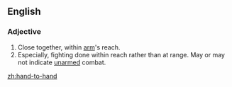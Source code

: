 ==English==

===Adjective===
{{en-adj|-}}

# Close together, within [[arm]]'s reach.
# Especially, fighting done within reach rather than at range.  May or may not indicate [[unarmed]] combat.

[[zh:hand-to-hand]]